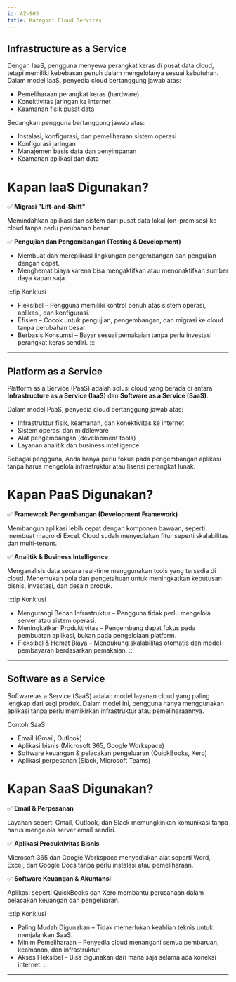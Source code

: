 ```yaml
---
id: AZ-903
title: Kategori Cloud Services 
---
```


## Infrastructure as a Service

Dengan IaaS, pengguna menyewa perangkat keras di pusat data cloud, tetapi memiliki kebebasan penuh dalam mengelolanya sesuai kebutuhan.
Dalam model IaaS, penyedia cloud bertanggung jawab atas:

- Pemeliharaan perangkat keras (hardware)
- Konektivitas jaringan ke internet
- Keamanan fisik pusat data

Sedangkan pengguna bertanggung jawab atas:

- Instalasi, konfigurasi, dan pemeliharaan sistem operasi
- Konfigurasi jaringan
- Manajemen basis data dan penyimpanan
- Keamanan aplikasi dan data


# Kapan IaaS Digunakan?

✅ **Migrasi "Lift-and-Shift"**

Memindahkan aplikasi dan sistem dari pusat data lokal (on-premises) ke cloud tanpa perlu perubahan besar.

✅ **Pengujian dan Pengembangan (Testing & Development)**
- Membuat dan mereplikasi lingkungan pengembangan dan pengujian dengan cepat.
- Menghemat biaya karena bisa mengaktifkan atau menonaktifkan sumber daya kapan saja.

:::tip Konklusi
- Fleksibel – Pengguna memiliki kontrol penuh atas sistem operasi, aplikasi, dan konfigurasi.
- Efisien – Cocok untuk pengujian, pengembangan, dan migrasi ke cloud tanpa perubahan besar.
- Berbasis Konsumsi – Bayar sesuai pemakaian tanpa perlu investasi perangkat keras sendiri.
:::

---------------------------------------------------------------------------------------------------------------------------------------------------

## Platform as a Service

Platform as a Service (PaaS) adalah solusi cloud yang berada di antara **Infrastructure as a Service (IaaS)** dan **Software as a Service (SaaS)**.

Dalam model PaaS, penyedia cloud bertanggung jawab atas:

- Infrastruktur fisik, keamanan, dan konektivitas ke internet
- Sistem operasi dan middleware
- Alat pengembangan (development tools)
- Layanan analitik dan business intelligence

Sebagai pengguna, Anda hanya perlu fokus pada pengembangan aplikasi tanpa harus mengelola infrastruktur atau lisensi perangkat lunak.

# Kapan PaaS Digunakan?

✅ **Framework Pengembangan (Development Framework)**

Membangun aplikasi lebih cepat dengan komponen bawaan, seperti membuat macro di Excel.
Cloud sudah menyediakan fitur seperti skalabilitas dan multi-tenant.

✅ **Analitik & Business Intelligence**

Menganalisis data secara real-time menggunakan tools yang tersedia di cloud.
Menemukan pola dan pengetahuan untuk meningkatkan keputusan bisnis, investasi, dan desain produk.

:::tip Konklusi
- Mengurangi Beban Infrastruktur – Pengguna tidak perlu mengelola server atau sistem operasi.
- Meningkatkan Produktivitas – Pengembang dapat fokus pada pembuatan aplikasi, bukan pada pengelolaan platform.
- Fleksibel & Hemat Biaya – Mendukung skalabilitas otomatis dan model pembayaran berdasarkan pemakaian.
:::

---------------------------------------------------------------------------------------------------------------------------------------------------

## Software as a Service

Software as a Service (SaaS) adalah model layanan cloud yang paling lengkap dari segi produk. 
Dalam model ini, pengguna hanya menggunakan aplikasi tanpa perlu memikirkan infrastruktur atau pemeliharaannya.

Contoh SaaS:

- Email (Gmail, Outlook)
- Aplikasi bisnis (Microsoft 365, Google Workspace)
- Software keuangan & pelacakan pengeluaran (QuickBooks, Xero)
- Aplikasi perpesanan (Slack, Microsoft Teams)

# Kapan SaaS Digunakan?

✅ **Email & Perpesanan**

Layanan seperti Gmail, Outlook, dan Slack memungkinkan komunikasi tanpa harus mengelola server email sendiri.

✅ **Aplikasi Produktivitas Bisnis**

Microsoft 365 dan Google Workspace menyediakan alat seperti Word, Excel, dan Google Docs tanpa perlu instalasi atau pemeliharaan.

✅ **Software Keuangan & Akuntansi**

Aplikasi seperti QuickBooks dan Xero membantu perusahaan dalam pelacakan keuangan dan pengeluaran.


:::tip Konklusi
- Paling Mudah Digunakan – Tidak memerlukan keahlian teknis untuk menjalankan SaaS.
- Minim Pemeliharaan – Penyedia cloud menangani semua pembaruan, keamanan, dan infrastruktur.
- Akses Fleksibel – Bisa digunakan dari mana saja selama ada koneksi internet.
:::

---------------------------------------------------------------------------------------------------------------------------------------------------